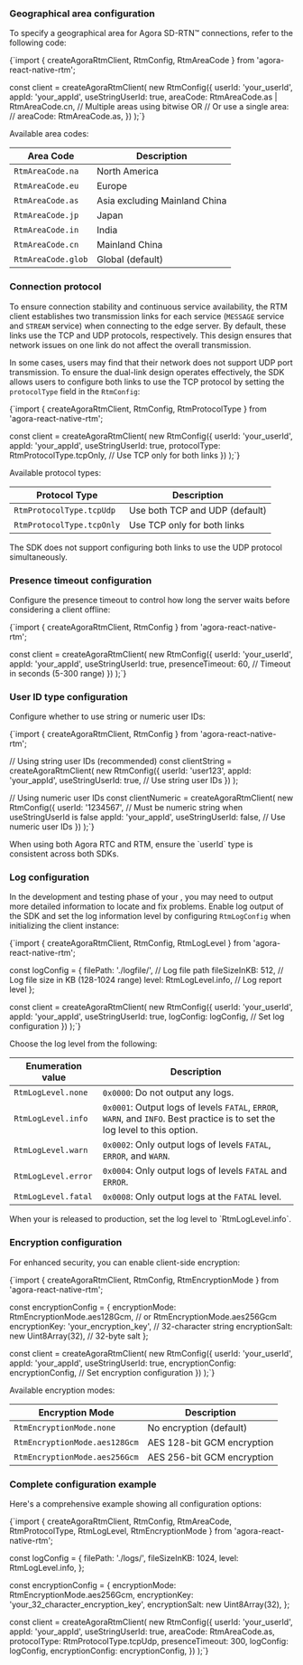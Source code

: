 <PlatformWrapper platform="react-native">


### Geographical area configuration

To specify a geographical area for Agora SD-RTN™ connections, refer to the following code:

<CodeBlock language="tsx" showLineNumbers>
{`import { createAgoraRtmClient, RtmConfig, RtmAreaCode } from 'agora-react-native-rtm';

const client = createAgoraRtmClient(
 new RtmConfig({
   userId: 'your_userId',
   appId: 'your_appId',
   useStringUserId: true,
   areaCode: RtmAreaCode.as | RtmAreaCode.cn, // Multiple areas using bitwise OR
   // Or use a single area:
   // areaCode: RtmAreaCode.as,
 })
);`}
</CodeBlock>

Available area codes:

| Area Code | Description |
|-----------|-------------|
| `RtmAreaCode.na` | North America |
| `RtmAreaCode.eu` | Europe |
| `RtmAreaCode.as` | Asia excluding Mainland China |
| `RtmAreaCode.jp` | Japan |
| `RtmAreaCode.in` | India |
| `RtmAreaCode.cn` | Mainland China |
| `RtmAreaCode.glob` | Global (default) |

### Connection protocol

To ensure connection stability and continuous service availability, the RTM client establishes two transmission links for each service (`MESSAGE` service and `STREAM` service) when connecting to the edge server. By default, these links use the TCP and UDP protocols, respectively. This design ensures that network issues on one link do not affect the overall transmission.

In some cases, users may find that their network does not support UDP port transmission. To ensure the dual-link design operates effectively, the SDK allows users to configure both links to use the TCP protocol by setting the `protocolType` field in the `RtmConfig`:

<CodeBlock language="tsx" showLineNumbers>
{`import { createAgoraRtmClient, RtmConfig, RtmProtocolType } from 'agora-react-native-rtm';

const client = createAgoraRtmClient(
 new RtmConfig({
   userId: 'your_userId',
   appId: 'your_appId',
   useStringUserId: true,
   protocolType: RtmProtocolType.tcpOnly, // Use TCP only for both links
 })
);`}
</CodeBlock>

Available protocol types:

| Protocol Type | Description |
|---------------|-------------|
| `RtmProtocolType.tcpUdp` | Use both TCP and UDP (default) |
| `RtmProtocolType.tcpOnly` | Use TCP only for both links |

<Admonition type="info" title="Info">
The SDK does not support configuring both links to use the UDP protocol simultaneously.
</Admonition>

### Presence timeout configuration

Configure the presence timeout to control how long the server waits before considering a client offline:

<CodeBlock language="tsx" showLineNumbers>
{`import { createAgoraRtmClient, RtmConfig } from 'agora-react-native-rtm';

const client = createAgoraRtmClient(
 new RtmConfig({
   userId: 'your_userId',
   appId: 'your_appId',
   useStringUserId: true,
   presenceTimeout: 60, // Timeout in seconds (5-300 range)
 })
);`}
</CodeBlock>

### User ID type configuration

Configure whether to use string or numeric user IDs:

<CodeBlock language="tsx" showLineNumbers>
{`import { createAgoraRtmClient, RtmConfig } from 'agora-react-native-rtm';

// Using string user IDs (recommended)
const clientString = createAgoraRtmClient(
 new RtmConfig({
   userId: 'user123',
   appId: 'your_appId',
   useStringUserId: true, // Use string user IDs
 })
);

// Using numeric user IDs
const clientNumeric = createAgoraRtmClient(
 new RtmConfig({
   userId: '1234567', // Must be numeric string when useStringUserId is false
   appId: 'your_appId',
   useStringUserId: false, // Use numeric user IDs
 })
);`}
</CodeBlock>

<Admonition type="info">
When using both Agora RTC and RTM, ensure the `userId` type is consistent across both SDKs.
</Admonition>

### Log configuration

In the development and testing phase of your <Vpl k="CLIENT" />, you may need to output more detailed information to locate and fix problems. Enable log output of the SDK and set the log information level by configuring `RtmLogConfig` when initializing the <Vg k="SIG" /> client instance:

<CodeBlock language="tsx" showLineNumbers>
{`import { createAgoraRtmClient, RtmConfig, RtmLogLevel } from 'agora-react-native-rtm';

const logConfig = {
 filePath: './logfile/', // Log file path
 fileSizeInKB: 512, // Log file size in KB (128-1024 range)
 level: RtmLogLevel.info, // Log report level
};

const client = createAgoraRtmClient(
 new RtmConfig({
   userId: 'your_userId',
   appId: 'your_appId',
   useStringUserId: true,
   logConfig: logConfig, // Set log configuration
 })
);`}
</CodeBlock>

Choose the log level from the following:

| Enumeration value | Description   |
|----------|------------------------|
| `RtmLogLevel.none`      | `0x0000`: Do not output any logs.    |
| `RtmLogLevel.info`      | `0x0001`: Output logs of levels `FATAL`, `ERROR`, `WARN`, and `INFO`. Best practice is to set the log level to this option. |
| `RtmLogLevel.warn`      | `0x0002`: Only output logs of levels `FATAL`, `ERROR`, and `WARN`.  |
| `RtmLogLevel.error`     | `0x0004`: Only output logs of levels `FATAL` and `ERROR`. |
| `RtmLogLevel.fatal`     | `0x0008`: Only output logs at the `FATAL` level.   |

<Admonition type="info" title="Info">
When your <Vpl k="CLIENT" /> is released to production, set the log level to `RtmLogLevel.info`.
</Admonition>

### Encryption configuration

For enhanced security, you can enable client-side encryption:

<CodeBlock language="tsx" showLineNumbers>
{`import { createAgoraRtmClient, RtmConfig, RtmEncryptionMode } from 'agora-react-native-rtm';

const encryptionConfig = {
 encryptionMode: RtmEncryptionMode.aes128Gcm, // or RtmEncryptionMode.aes256Gcm
 encryptionKey: 'your_encryption_key', // 32-character string
 encryptionSalt: new Uint8Array(32), // 32-byte salt
};

const client = createAgoraRtmClient(
 new RtmConfig({
   userId: 'your_userId',
   appId: 'your_appId',
   useStringUserId: true,
   encryptionConfig: encryptionConfig, // Set encryption configuration
 })
);`}
</CodeBlock>

Available encryption modes:

| Encryption Mode | Description |
|-----------------|-------------|
| `RtmEncryptionMode.none` | No encryption (default) |
| `RtmEncryptionMode.aes128Gcm` | AES 128-bit GCM encryption |
| `RtmEncryptionMode.aes256Gcm` | AES 256-bit GCM encryption |

### Complete configuration example

Here's a comprehensive example showing all configuration options:

<CodeBlock language="tsx" showLineNumbers>
{`import { 
 createAgoraRtmClient, 
 RtmConfig, 
 RtmAreaCode,
 RtmProtocolType,
 RtmLogLevel,
 RtmEncryptionMode
} from 'agora-react-native-rtm';

const logConfig = {
 filePath: './logs/',
 fileSizeInKB: 1024,
 level: RtmLogLevel.info,
};

const encryptionConfig = {
 encryptionMode: RtmEncryptionMode.aes256Gcm,
 encryptionKey: 'your_32_character_encryption_key',
 encryptionSalt: new Uint8Array(32),
};

const client = createAgoraRtmClient(
 new RtmConfig({
   userId: 'your_userId',
   appId: 'your_appId',
   useStringUserId: true,
   areaCode: RtmAreaCode.as,
   protocolType: RtmProtocolType.tcpUdp,
   presenceTimeout: 300,
   logConfig: logConfig,
   encryptionConfig: encryptionConfig,
 })
);`}
</CodeBlock>

</PlatformWrapper>